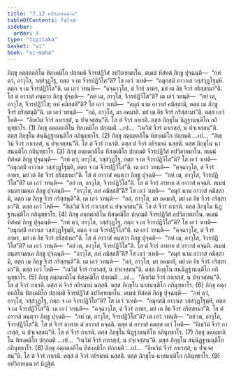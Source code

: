 ```yaml
---
title: "7.12 อปวิลายนนวก"
tableOfContents: false
sidebar:
  order: 4
type: "tipitaka"
basket: "vi"
book: "vi-maha"
---
```



<DynamicBreadcrumb />

<Division number="321" book="vi-maha">

<Paragraph number="1508" book="vi-maha">
ภิกฺขุ อตฺถตกถิโน ทิสงฺคมิโก ปกฺกมติ จีวรปฏิวีสํ อปวิลายมาโน. ตเมนํ ทิสํคตํ ภิกฺขู ปุจฺฉนฺติ—  “กหํ ตฺวํ, อาวุโส, วสฺสํวุฏฺโฐ, กตฺถ จ เต จีวรปฏิวีโส”ติ? โส เอวํ วเทติ—  “อมุกสฺมึ อาวาเส วสฺสํวุฏฺโฐมฺหิ. ตตฺถ จ เม จีวรปฏิวีโส”ติ. เต เอวํ วทนฺติ—  “คจฺฉาวุโส, ตํ จีวรํ อาหร, มยํ เต อิธ จีวรํ กริสฺสามา”ติ. โส ตํ อาวาสํ คนฺตฺวา ภิกฺขู ปุจฺฉติ—  “กหํ เม, อาวุโส, จีวรปฏิวีโส”ติ? เต เอวํ วทนฺติ—  “อยํ เต, อาวุโส, จีวรปฏิวีโส; กหํ คมิสฺสสี”ติ? โส เอวํ วเทติ—  “อมุกํ นาม อาวาสํ คมิสฺสามิ, ตตฺถ เม ภิกฺขู จีวรํ กริสฺสนฺตี”ติ. เต เอวํ วทนฺติ—  “อลํ, อาวุโส, มา อคมาสิ. มยํ เต อิธ จีวรํ กริสฺสามา”ติ. ตสฺส เอวํ โหติ—  “อิเธวิมํ จีวรํ กาเรสฺสํ, น ปจฺเจสฺสนฺ”ติ. โส ตํ จีวรํ กาเรติ. ตสฺส ภิกฺขุโน นิฏฺฐานนฺติโก กถินุทฺธาโร. (1)
</Paragraph>

<Paragraph number="1509" book="vi-maha">
ภิกฺขุ อตฺถตกถิโน ทิสงฺคมิโก ปกฺกมติ …เป…  “เนวิมํ จีวรํ กาเรสฺสํ, น ปจฺเจสฺสนฺ”ติ. ตสฺส ภิกฺขุโน สนฺนิฏฺฐานนฺติโก กถินุทฺธาโร. (2)
</Paragraph>

<Paragraph number="1510" book="vi-maha">
ภิกฺขุ อตฺถตกถิโน ทิสงฺคมิโก ปกฺกมติ …เป…  “อิเธวิมํ จีวรํ กาเรสฺสํ, น ปจฺเจสฺสนฺ”ติ. โส ตํ จีวรํ กาเรติ. ตสฺส ตํ จีวรํ กยิรมานํ นสฺสติ. ตสฺส ภิกฺขุโน นาสนนฺติโก กถินุทฺธาโร. (3)
</Paragraph>

</Division>
<Division number="322" book="vi-maha">

<Paragraph number="1511" book="vi-maha">
ภิกฺขุ อตฺถตกถิโน ทิสงฺคมิโก ปกฺกมติ จีวรปฏิวีสํ อปวิลายมาโน. ตเมนํ ทิสํคตํ ภิกฺขู ปุจฺฉนฺติ—  “กหํ ตฺวํ, อาวุโส, วสฺสํวุฏฺโฐ, กตฺถ จ เต จีวรปฏิวีโส”ติ? โส เอวํ วเทติ—  “อมุกสฺมึ อาวาเส วสฺสํวุฏฺโฐมฺหิ, ตตฺถ จ เม จีวรปฏิวีโส”ติ. เต เอวํ วทนฺติ—  “คจฺฉาวุโส, ตํ จีวรํ อาหร, มยํ เต อิธ จีวรํ กริสฺสามา”ติ. โส ตํ อาวาสํ คนฺตฺวา ภิกฺขู ปุจฺฉติ—  “กหํ เม, อาวุโส, จีวรปฏิวีโส”ติ? เต เอวํ วทนฺติ—  “อยํ เต, อาวุโส, จีวรปฏิวีโส”ติ. โส ตํ จีวรํ อาทาย ตํ อาวาสํ คจฺฉติ. ตเมนํ อนฺตรามคฺเค ภิกฺขู ปุจฺฉนฺติ—  “อาวุโส, กหํ คมิสฺสสี”ติ? โส เอวํ วเทติ—  “อมุกํ นาม อาวาสํ คมิสฺสามิ, ตตฺถ เม ภิกฺขู จีวรํ กริสฺสนฺตี”ติ. เต เอวํ วทนฺติ—  “อลํ, อาวุโส, มา อคมาสิ, มยํ เต อิธ จีวรํ กริสฺสามา”ติ. ตสฺส เอวํ โหติ—  “อิเธวิมํ จีวรํ กาเรสฺสํ น ปจฺเจสฺสนฺ”ติ. โส ตํ จีวรํ กาเรติ. ตสฺส ภิกฺขุโน นิฏฺฐานนฺติโก กถินุทฺธาโร. (4)
</Paragraph>

<Paragraph number="1512" book="vi-maha">
ภิกฺขุ อตฺถตกถิโน ทิสงฺคมิโก ปกฺกมติ จีวรปฏิวีสํ อปวิลายมาโน. ตเมนํ ทิสํคตํ ภิกฺขู ปุจฺฉนฺติ—  “กหํ ตฺวํ, อาวุโส, วสฺสํวุฏฺโฐ, กตฺถ จ เต จีวรปฏิวีโส”ติ? โส เอวํ วเทติ—  “อมุกสฺมึ อาวาเส วสฺสํวุฏฺโฐมฺหิ, ตตฺถ จ เม จีวรปฏิวีโส”ติ. เต เอวํ วทนฺติ—  “คจฺฉาวุโส, ตํ จีวรํ อาหร, มยํ เต อิธ จีวรํ กริสฺสามา”ติ. โส ตํ อาวาสํ คนฺตฺวา ภิกฺขู ปุจฺฉติ—  “กหํ เม, อาวุโส, จีวรปฏิวีโส”ติ? เต เอวํ วทนฺติ—  “อยํ เต, อาวุโส, จีวรปฏิวีโส”ติ. โส ตํ จีวรํ อาทาย ตํ อาวาสํ คจฺฉติ. ตเมนํ อนฺตรามคฺเค ภิกฺขู ปุจฺฉนฺติ—  “อาวุโส, กหํ คมิสฺสสี”ติ? โส เอวํ วเทติ—  “อมุกํ นาม อาวาสํ คมิสฺสามิ, ตตฺถ เม ภิกฺขู จีวรํ กริสฺสนฺตี”ติ. เต เอวํ วทนฺติ—  “อลํ, อาวุโส, มา อคมาสิ, มยํ เต อิธ จีวรํ กริสฺสามา”ติ. ตสฺส เอวํ โหติ—  “เนวิมํ จีวรํ กาเรสฺสํ, น ปจฺเจสฺสนฺ”ติ. ตสฺส ภิกฺขุโน สนฺนิฏฺฐานนฺติโก กถินุทฺธาโร. (5)
</Paragraph>

<Paragraph number="1513" book="vi-maha">
ภิกฺขุ อตฺถตกถิโน ทิสงฺคมิโก ปกฺกมติ …เป…  “อิเธวิมํ จีวรํ กาเรสฺสํ, น ปจฺเจสฺสนฺ”ติ. โส ตํ จีวรํ กาเรติ. ตสฺส ตํ จีวรํ กยิรมานํ นสฺสติ. ตสฺส ภิกฺขุโน นาสนนฺติโก กถินุทฺธาโร. (6)
</Paragraph>

</Division>
<Division number="323" book="vi-maha">

<Paragraph number="1514" book="vi-maha">
ภิกฺขุ อตฺถตกถิโน ทิสงฺคมิโก ปกฺกมติ จีวรปฏิวีสํ อปวิลายมาโน. ตเมนํ ทิสํคตํ ภิกฺขู ปุจฺฉนฺติ—  “กหํ ตฺวํ, อาวุโส, วสฺสํวุฏฺโฐ, กตฺถ จ เต จีวรปฏิวีโส”ติ? โส เอวํ วเทติ—  “อมุกสฺมึ อาวาเส วสฺสํวุฏฺโฐมฺหิ, ตตฺถ จ เม จีวรปฏิวีโส”ติ. เต เอวํ วทนฺติ—  “คจฺฉาวุโส, ตํ จีวรํ อาหร, มยํ เต อิธ จีวรํ กริสฺสามา”ติ. โส ตํ อาวาสํ คนฺตฺวา ภิกฺขู ปุจฺฉติ—  “กหํ เม, อาวุโส, จีวรปฏิวีโส”ติ? เต เอวํ วทนฺติ—  “อยํ เต, อาวุโส, จีวรปฏิวีโส”ติ. โส ตํ จีวรํ อาทาย ตํ อาวาสํ คจฺฉติ. ตสฺส ตํ อาวาสํ คตสฺส เอวํ โหติ—  “อิเธวิมํ จีวรํ กาเรสฺสํ, น ปจฺเจสฺสนฺ”ติ. โส ตํ จีวรํ กาเรติ. ตสฺส ภิกฺขุโน นิฏฺฐานนฺติโก กถินุทฺธาโร. (7)
</Paragraph>

<Paragraph number="1515" book="vi-maha">
ภิกฺขุ อตฺถตกถิโน ทิสงฺคมิโก ปกฺกมติ …เป…  “เนวิมํ จีวรํ กาเรสฺสํ, น ปจฺเจสฺสนฺ”ติ. ตสฺส ภิกฺขุโน สนฺนิฏฺฐานนฺติโก กถินุทฺธาโร. (8)
</Paragraph>

<Paragraph number="1516" book="vi-maha">
ภิกฺขุ อตฺถตกถิโน ทิสงฺคมิโก ปกฺกมติ …เป…  “อิเธวิมํ จีวรํ กาเรสฺสํ, น ปจฺเจสฺสนฺ”ติ. โส ตํ จีวรํ กาเรติ. ตสฺส ตํ จีวรํ กยิรมานํ นสฺสติ. ตสฺส ภิกฺขุโน นาสนนฺติโก กถินุทฺธาโร. (9)

</Paragraph>
</Division>

<Paragraph number="1517" type="center" book="vi-maha">
อปวิลายนนวกํ นิฏฺฐิตํ.
</Paragraph>